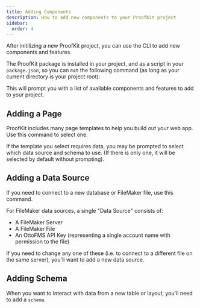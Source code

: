 ```yaml
---
title: Adding Components
description: How to add new components to your ProofKit project
sidebar:
  order: 4
---
```



After initilizing a new ProofKit project, you can use the CLI to add new components and features.

The ProofKit package is installed in your project, and as a script in your `package.json`, so you can run the following command (as long as your current directory is your project root):

<CliCommand command="proofkit" frame="none" />

This will prompt you with a list of available components and features to add to your project.

## Adding a Page

ProofKit includes many page templates to help you build out your web app. Use this command to select one.

<CliCommand command="proofkit add page" frame="none" />

If the template you select requires data, you may be prompted to select which data source and schema to use. (If there is only one, it will be selected by default without prompting).

## Adding a Data Source

If you need to connect to a new database or FileMaker file, use this command.

<CliCommand command="proofkit add data" frame="none" />

For FileMaker data sources, a single "Data Source" consists of:

- A FileMaker Server
- A FileMaker File
- An OttoFMS API Key (representing a single account name with permission to the file)

If you need to change any one of these (i.e. to connect to a different file on the same server), you'll want to add a new data source.

## Adding Schema

When you want to interact with data from a new table or layout, you'll need to add a `schema`.

<CliCommand command="proofkit add schema" frame="none" />
